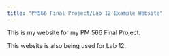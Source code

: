 ```yaml
---
title: "PM566 Final Project/Lab 12 Example Website"
---
```


This is my website for my PM 566 Final Project.

This website is also being used for Lab 12.

